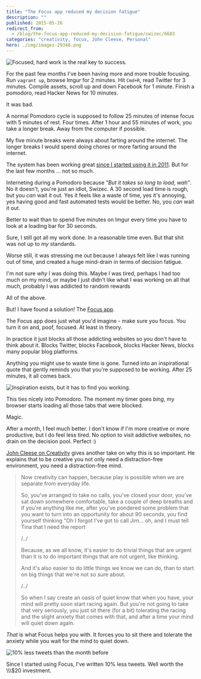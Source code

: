 ```yaml
---
title: "The Focus app reduced my decision fatigue"
description: ""
published: 2015-05-26
redirect_from:
  - /blog/the-focus-app-reduced-my-decision-fatigue/swizec/6683
categories: "creativity, focus, John Cleese, Personal"
hero: ./img/images-29348.png
---
```


![Focused, hard work is the real key to success.](https://swizec.com/blog/wp-content/uploads/2015/05/Screen-Shot-2015-05-07-at-14.14.47.png "Focused, hard work is the real key to success.")

For the past few months I've been having more and more trouble focusing. Run `vagrant up`, browse Imgur for 2 minutes. Hit `Cmd+R`, read Twitter for 3 minutes. Compile assets, scroll up and down Facebook for 1 minute. Finish a pomodoro, read Hacker News for 10 minutes.

It was bad.

A normal Pomodoro cycle is supposed to follow 25 minutes of intense focus with 5 minutes of rest. Four times. After 1 hour and 55 minutes of work, you take a longer break. Away from the computer if possible.

My five minute breaks were always about farting around the internet. The longer breaks I would spend doing chores or more farting around the internet.

The system has been working great [since I started using it in 2011](http://swizec.com/blog/living-life-in-25min-increments/swizec/1859). But for the last few months ... not so much.

Interneting during a Pomodoro because _"But it takes so long to load, wah"_. No it doesn't, you're just an idiot, Swizec. A 30 second load time is rough, but you _can_ wait it out. Yes it feels like a waste of time, yes it's annoying, yes having good and fast automated tests would be better. No, you _can_ wait it out.

Better to wait than to spend five minutes on Imgur every time you have to look at a loading bar for 30 seconds.

Sure, I still got all my work done. In a reasonable time even. But that shit was not up to _my_ standards.

Worse still, it was stressing me out because I always felt like I was running out of time, and created a huge mind-drain in terms of decision fatigue.

I'm not sure _why_ I was doing this. Maybe I was tired, perhaps I had too much on my mind, or maybe I just didn't like what I was working on all that much, probably I was addicted to random rewards

All of the above.

But! I have found a solution! The [Focus app](https://heyfocus.com/).

The Focus app does just what you'd imagine - make sure you focus. You turn it on and, poof, focused. At least in theory.

In practice it just blocks all those addicting websites so you don't have to think about it. Blocks Twitter, blocks Facebook, blocks Hacker News, blocks many popular blog platforms.

Anything you might use to waste time is gone. Turned into an inspirational quote that gently reminds you that you're supposed to be working. After 25 minutes, it all comes back.

![Inspiration exists, but it has to find you working.](https://swizec.com/blog/wp-content/uploads/2015/05/Screen-Shot-2015-05-15-at-00.12.14.png "Inspiration exists, but it has to find you working.")

This ties nicely into Pomodoro. The moment my timer goes _bing_, my browser starts loading all those tabs that were blocked.

Magic.

After a month, I feel much better. I don't know if I'm more creative or more productive, but I do feel less tired. No option to visit addictive websites, no drain on the decision pool. Perfect :)

[John Cleese on Creativity](https://www.youtube.com/watch?v=Qby0ed4aVpo) gives another take on why this is so important. He explains that to be creative you not only need a distraction-free environment, you need a distraction-free mind.

> Now creativity can happen, because play is possible when we are separate from everyday life.
>
> So, you've arranged to take no calls, you've closed your door, you've sat down somewhere comfortable, take a couple of deep breaths and if you're anything like me, after you've pondered some problem that you want to turn into an opportunity for about 90 seconds, you find yourself thinking "Oh I forgot I've got to call Jim… oh, and I must tell Tina that I need the report
>
> /../
>
> Because, as we all know, it's easier to do trivial things that are urgent than it is to do important things that are not urgent, like thinking.
>
> And it's also easier to do little things we know we can do, than to start on big things that we're not so sure about.
>
> /../
>
> So when I say create an oasis of quiet know that when you have, your mind will pretty soon start racing again. But you're not going to take that very seriously, you just sit there (for a bit) tolerating the racing and the slight anxiety that comes with that, and after a time your mind will quiet down again.

_That_ is what Focus helps you with. It forces you to sit there and tolerate the anxiety while you wait for the mind to quiet down.

![10% less tweets than the month before](./img/images-29348.png "10% less tweets than the month before")

Since I started using Focus, I've written 10% less tweets. Well worth the \\\\\\\$20 investment.
